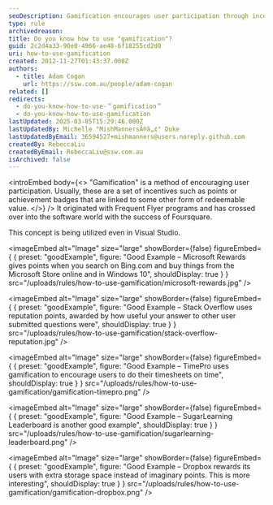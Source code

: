 ```yaml
---
seoDescription: Gamification encourages user participation through incentives and rewards, driving engagement and loyalty.
type: rule
archivedreason:
title: Do you know how to use "gamification"?
guid: 2c2d4a33-90e0-4966-ae48-6f18255cd2d0
uri: how-to-use-gamification
created: 2012-11-27T01:43:37.000Z
authors:
  - title: Adam Cogan
    url: https://ssw.com.au/people/adam-cogan
related: []
redirects:
  - do-you-know-how-to-use-＂gamification＂
  - do-you-know-how-to-use-gamification
lastUpdated: 2025-03-05T15:29:46.000Z
lastUpdatedBy: Michelle "MishMannersÂ®â„¢" Duke
lastUpdatedByEmail: 36594527+mishmanners@users.noreply.github.com
createdBy: RebeccaLiu
createdByEmail: RebeccaLiu@ssw.com.au
isArchived: false
---
```


<introEmbed
  body={<>
"Gamification" is a method of encouraging user participation. Usually, these are a set of incentives such as points or achievement badges that are linked to some other form of redeemable value.
  </>}
/>
It originated with Frequent Flyer programs and has crossed over into the software world with the success of Foursquare.

This concept is being utilized even in Visual Studio.

<imageEmbed
  alt="Image"
  size="large"
  showBorder={false}
  figureEmbed={ {
    preset: "goodExample",
    figure: "Good Example – Microsoft Rewards gives points when you search on Bing.com and buy things from the Microsoft Store online and in Windows 10",
    shouldDisplay: true
  } }
  src="/uploads/rules/how-to-use-gamification/microsoft-rewards.jpg"
/>

<imageEmbed
  alt="Image"
  size="large"
  showBorder={false}
  figureEmbed={ {
    preset: "goodExample",
    figure: "Good Example – Stack Overflow uses reputation points, awarded by how useful your answer to other user submitted questions were",
    shouldDisplay: true
  } }
  src="/uploads/rules/how-to-use-gamification/stack-overflow-reputation.jpg"
/>

<imageEmbed
  alt="Image"
  size="large"
  showBorder={false}
  figureEmbed={ {
    preset: "goodExample",
    figure: "Good Example – TimePro uses gamification to encourage users to do their timesheets on time",
    shouldDisplay: true
  } }
  src="/uploads/rules/how-to-use-gamification/gamification-timepro.png"
/>

<imageEmbed
  alt="Image"
  size="large"
  showBorder={false}
  figureEmbed={ {
    preset: "goodExample",
    figure: "Good Example – SugarLearning Leaderboard is another good example",
    shouldDisplay: true
  } }
  src="/uploads/rules/how-to-use-gamification/sugarlearning-leaderboard.png"
/>

<imageEmbed
  alt="Image"
  size="large"
  showBorder={false}
  figureEmbed={ {
    preset: "goodExample",
    figure: "Good Example – Dropbox rewards its users with extra storage space instead of imaginary points. This is more interesting",
    shouldDisplay: true
  } }
  src="/uploads/rules/how-to-use-gamification/gamification-dropbox.png"
/>
